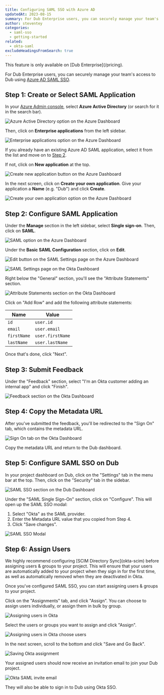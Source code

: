 ```yaml
---
title: Configuring SAML SSO with Azure AD
updatedAt: 2023-08-15
summary: For Dub Enterprise users, you can securely manage your team's access to Dub using Azure AD SAML SSO.
author: steventey
categories:
  - saml-sso
  - getting-started
related:
  - okta-saml
excludeHeadingsFromSearch: true
---
```


<Note variant="success">
  This feature is only available on [Dub Enterprise](/pricing).
</Note>

For Dub Enterprise users, you can securely manage your team's access to Dub using [Azure AD SAML SSO](https://learn.microsoft.com/en-us/azure/active-directory/architecture/auth-saml).

## Step 1: Create or Select SAML Application

In your [Azure Admin console](https://portal.azure.com/), select **Azure Active Directory** (or search for it in the search bar).

<Image
  alt="Azure Active Directory option on the Azure Dashboard"
  src="https://d2vwwcvoksz7ty.cloudfront.net/help/azure-ad.png"
  width={2498}
  height={1108}
  hideCaption={true}
/>

Then, click on **Enterprise applications** from the left sidebar.

<Image
  alt="Enterprise applications option on the Azure Dashboard"
  src="https://d2vwwcvoksz7ty.cloudfront.net/help/azure-ent-apps.png"
  width={2488}
  height={1412}
  hideCaption={true}
/>

If you already have an existing Azure AD SAML application, select it from the list and move on to [Step 2](#step-2-configure-saml-applicaation).

If not, click on **New application** at the top.

<Image
  alt="Create new application button on the Azure Dashboard"
  src="https://d2vwwcvoksz7ty.cloudfront.net/help/azure-new-app.png"
  width={2490}
  height={1304}
  hideCaption={true}
/>

In the next screen, click on **Create your own application**. Give your application a **Name** (e.g. "Dub") and click **Create**.

<Image
  alt="Create your own application option on the Azure Dashboard"
  src="https://d2vwwcvoksz7ty.cloudfront.net/help/azure-create-own.png"
  width={2782}
  height={1636}
  hideCaption={true}
/>

## Step 2: Configure SAML Application

Under the **Manage** section in the left sidebar, select **Single sign-on**. Then, click on **SAML**.

<Image
  alt="SAML option on the Azure Dashboard"
  src="https://d2vwwcvoksz7ty.cloudfront.net/help/azure-saml.png"
  width={2782}
  height={1474}
  hideCaption={true}
/>

Under the **Basic SAML Configuration** section, click on **Edit**.

<Image
  alt="Edit button on the SAML Settings page on the Azure Dashboard"
  src="https://d2vwwcvoksz7ty.cloudfront.net/help/azure-saml-edit.png"
  width={2478}
  height={1382}
  hideCaption={true}
/>

<CopyBox
  title="Single sign-on URL"
  copy="https://api.dub.co/auth/saml/callback"
/>

<CopyBox title="Audience URI (SP Entity ID)" copy="https://saml.dub.co" />

<Image
  alt="SAML Settings page on the Okta Dashboard"
  src="https://d2vwwcvoksz7ty.cloudfront.net/help/okta-saml-urls.png"
  width={3014}
  height={1720}
  hideCaption={true}
/>

Right below the "General" section, you'll see the "Attribute Statements" section.

<Image
  alt="Attribute Statements section on the Okta Dashboard"
  src="https://d2vwwcvoksz7ty.cloudfront.net/help/okta-saml-attributes.png"
  width={1578}
  height={1024}
  hideCaption={true}
/>

Click on "Add Row" and add the following attribute statements:

| Name        | Value            |
| ----------- | ---------------- |
| `id`        | `user.id`        |
| `email`     | `user.email`     |
| `firstName` | `user.firstName` |
| `lastName`  | `user.lastName`  |

Once that's done, click "Next".

## Step 3: Submit Feedback

Under the "Feedback" section, select "I'm an Okta customer adding an internal app" and click "Finish".

<Image
  alt="Feedback section on the Okta Dashboard"
  src="https://d2vwwcvoksz7ty.cloudfront.net/help/okta-saml-feedback.png"
  width={2244}
  height={1430}
  hideCaption={true}
/>

## Step 4: Copy the Metadata URL

After you've submitted the feedback, you'll be redirected to the "Sign On" tab, which contains the metadata URL.

<Image
  alt="Sign On tab on the Okta Dashboard"
  src="https://d2vwwcvoksz7ty.cloudfront.net/help/okta-saml-metadata-url.png"
  width={3024}
  height={1720}
  hideCaption={true}
/>

Copy the metadata URL and return to the Dub dashboard.

## Step 5: Configure SAML SSO on Dub

In your project dashboard on Dub, click on the "Settings" tab in the menu bar at the top. Then, click on the "Security" tab in the sidebar.

<Image
  alt="SAML SSO section on the Dub Dashboard"
  src="https://d2vwwcvoksz7ty.cloudfront.net/help/okta-saml-sso-section.png"
  width={2480}
  height={1486}
  hideCaption={true}
/>

Under the "SAML Single Sign-On" section, click on "Configure". This will open up the SAML SSO modal:

1. Select "Okta" as the SAML provider.
2. Enter the Metadata URL value that you copied from Step 4.
3. Click "Save changes".

<Image
  alt="SAML SSO Modal"
  src="https://d2vwwcvoksz7ty.cloudfront.net/help/okta-saml-modal.png"
  width={2068}
  height={1720}
  hideCaption={true}
/>

## Step 6: Assign Users

<Note variant="warning">
  We highly recommend configuring [SCIM Directory Sync](okta-scim) before
  assigning users & groups to your project. This will ensure that your users are
  automatically added to your project when they sign in for the first time, as
  well as automatically removed when they are deactivated in Okta.
</Note>

Once you've configured SAML SSO, you can start assigning users & groups to your project.

Click on the "Assignments" tab, and click "Assign". You can choose to assign users individually, or assign them in bulk by group.

<Image
  alt="Assigning users in Okta"
  src="https://d2vwwcvoksz7ty.cloudfront.net/help/okta-saml-assign.png"
  width={2346}
  height={1562}
  hideCaption={true}
/>

Select the users or groups you want to assign and click "Assign".

<Image
  alt="Assigning users in Okta choose users"
  src="https://d2vwwcvoksz7ty.cloudfront.net/help/okta-saml-choose.png"
  width={1564}
  height={1356}
  hideCaption={true}
/>

In the next screen, scroll to the bottom and click "Save and Go Back".

<Image
  alt="Saving Okta assignment"
  src="https://d2vwwcvoksz7ty.cloudfront.net/help/okta-saml-save.png"
  width={3132}
  height={2008}
  hideCaption={true}
/>

Your assigned users should now receive an invitation email to join your Dub project.

<Image
  alt="Okta SAML invite email"
  src="https://d2vwwcvoksz7ty.cloudfront.net/help/okta-saml-invite.png"
  width={2226}
  height={1564}
  hideCaption={true}
/>

They will also be able to sign in to Dub using Okta SSO.
